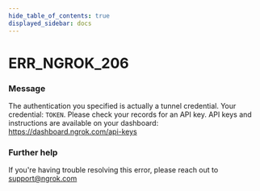 ```yaml
---
hide_table_of_contents: true
displayed_sidebar: docs
---
```



# ERR_NGROK_206

### Message

The authentication you specified is actually a tunnel credential. Your credential: `TOKEN`. Please check your records for an API key. API keys and instructions are available on your dashboard: https://dashboard.ngrok.com/api-keys

<ErrorDetails error="err_ngrok_206" />

### Further help

If you're having trouble resolving this error, please reach out to [support@ngrok.com](mailto:support@ngrok.com?subject=Help%20with%20ERR_NGROK_206)

